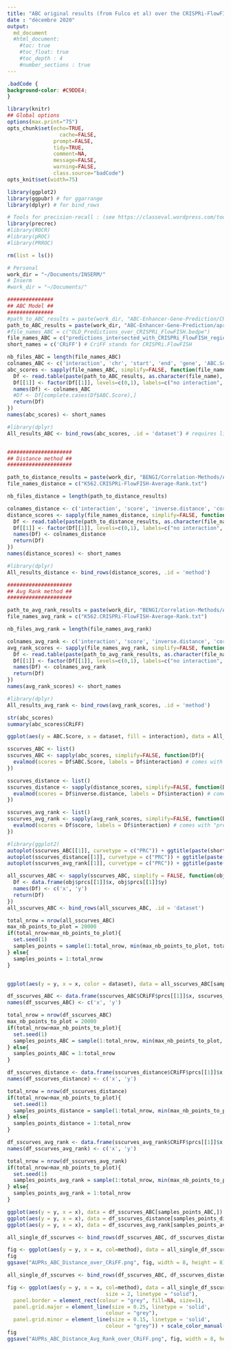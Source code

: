 ```yaml
---
title: "ABC original results (from Fulco et al) over the CRISPRi-FlowFISH validation datasets"
date : "décembre 2020"
output:
  md_document
  #html_document:
    #toc: true
    #toc_float: true
    #toc_depth : 4
    #number_sections : true
---
```


```css
.badCode {
background-color: #C9DDE4;
}
```

```r
library(knitr)
## Global options
options(max.print="75")
opts_chunk$set(echo=TRUE,
	             cache=FALSE,
               prompt=FALSE,
               tidy=TRUE,
               comment=NA,
               message=FALSE,
               warning=FALSE,
               class.source="badCode")
opts_knit$set(width=75)
```

```r
library(ggplot2)
library(ggpubr) # for ggarrange
library(dplyr) # for bind_rows

# Tools for precision-recall : (see https://classeval.wordpress.com/tools-for-roc-and-precision-recall/)
library(precrec)
#library(ROCR)
#library(pROC)
#library(PRROC)
```

```r
rm(list = ls())

# Personal
work_dir = "~/Documents/INSERM/"
# Inserm
#work_dir = "~/Documents/"

###############
## ABC Model ##
###############
#path_to_ABC_results = paste(work_dir, "ABC-Enhancer-Gene-Prediction/CRISPRi_FlowFISH/local_k562/", sep='')
path_to_ABC_results = paste(work_dir, "ABC-Enhancer-Gene-Prediction/april_K562_candidates_in_whitelist_56_genes/ABC_output/Predictions/", sep='')
#file_names_ABC = c("OLD_Predictions_over_CRISPRi_FlowFISH.bedpe")
file_names_ABC = c("predictions_intersected_with_CRISPRi_FlowFISH_regions_that_maximize_the_ABC_score.bedpe.sorted")
short_names = c('CRiFF') # CriFF stands for CRISPRi.FlowFISH

nb_files_ABC = length(file_names_ABC)
colnames_ABC <- c('interaction', 'chr', 'start', 'end', 'gene', 'ABC.Score')
abc_scores <- sapply(file_names_ABC, simplify=FALSE, function(file_name){
  Df <- read.table(paste(path_to_ABC_results, as.character(file_name), sep=''), sep='\t', header=F)
  Df[[1]] <- factor(Df[[1]], levels=c(0,1), labels=c("no interaction", "interaction"))
  names(Df) <- colnames_ABC
  #Df <- Df[complete.cases(Df$ABC.Score),]
  return(Df)
})
names(abc_scores) <- short_names

#library(dplyr)
All_results_ABC <- bind_rows(abc_scores, .id = 'dataset') # requires library(dplyr)


#####################
## Distance method ##
#####################

path_to_distance_results = paste(work_dir, "BENGI/Correlation-Methods/Average-Rank/", sep='')
file_names_distance = c("K562.CRISPRi-FlowFISH-Average-Rank.txt")

nb_files_distance = length(path_to_distance_results)

colnames_distance <- c('interaction', 'score', 'inverse.distance', 'correlation', 'inverse.distance.rank', 'correlation.rank', 'average.rank')
distance_scores <- sapply(file_names_distance, simplify=FALSE, function(file_name){
  Df <- read.table(paste(path_to_distance_results, as.character(file_name), sep=''), sep='\t')
  Df[[1]] <- factor(Df[[1]], levels=c(0,1), labels=c("no interaction", "interaction"))
  names(Df) <- colnames_distance
  return(Df)
})
names(distance_scores) <- short_names

#library(dplyr)
All_results_distance <- bind_rows(distance_scores, .id = 'method')

#####################
## Avg Rank method ##
#####################

path_to_avg_rank_results = paste(work_dir, "BENGI/Correlation-Methods/Average-Rank/", sep='')
file_names_avg_rank = c("K562.CRISPRi-FlowFISH-Average-Rank.txt")

nb_files_avg_rank = length(file_names_avg_rank)

colnames_avg_rank <- c('interaction', 'score', 'inverse.distance', 'correlation', 'inverse.distance.rank', 'correlation.rank', 'average.rank')
avg_rank_scores <- sapply(file_names_avg_rank, simplify=FALSE, function(file_name){
  Df <- read.table(paste(path_to_avg_rank_results, as.character(file_name), sep=''), sep='\t')
  Df[[1]] <- factor(Df[[1]], levels=c(0,1), labels=c("no interaction", "interaction"))
  names(Df) <- colnames_avg_rank
  return(Df)
})
names(avg_rank_scores) <- short_names

#library(dplyr)
All_results_avg_rank <- bind_rows(avg_rank_scores, .id = 'method')
```


```r
str(abc_scores)
summary(abc_scores$CRiFF)
```

```r
ggplot(aes(y = ABC.Score, x = dataset, fill = interaction), data = All_results_ABC) + geom_boxplot()
```

```r
sscurves_ABC <- list()
sscurves_ABC <- sapply(abc_scores, simplify=FALSE, function(Df){
  evalmod(scores = Df$ABC.Score, labels = Df$interaction) # comes with "precrec" library
})

sscurves_distance <- list()
sscurves_distance <- sapply(distance_scores, simplify=FALSE, function(Df){
  evalmod(scores = Df$inverse.distance, labels = Df$interaction) # comes with "precrec" library
})

sscurves_avg_rank <- list()
sscurves_avg_rank <- sapply(avg_rank_scores, simplify=FALSE, function(Df){
  evalmod(scores = Df$score, labels = Df$interaction) # comes with "precrec" library
})
```

```r
#library(ggplot2)
autoplot(sscurves_ABC[[1]], curvetype = c("PRC")) + ggtitle(paste(short_names[1], signif(attr(sscurves_ABC[[1]], 'auc')[[4]][2], digits=2), sep = " AUPR="))
autoplot(sscurves_distance[[1]], curvetype = c("PRC")) + ggtitle(paste(short_names[1], signif(attr(sscurves_distance[[1]], 'auc')[[4]][2], digits=2), sep = " AUPR="))
autoplot(sscurves_avg_rank[[1]], curvetype = c("PRC")) + ggtitle(paste(short_names[1], signif(attr(sscurves_avg_rank[[1]], 'auc')[[4]][2], digits=2), sep = " AUPR="))
```



```r
all_sscurves_ABC <- sapply(sscurves_ABC, simplify = FALSE, function(obj){
  Df <- data.frame(obj$prcs[[1]]$x, obj$prcs[[1]]$y)
  names(Df) <- c('x', 'y')
  return(Df)
})
all_sscurves_ABC <- bind_rows(all_sscurves_ABC, .id = 'dataset')

total_nrow = nrow(all_sscurves_ABC)
max_nb_points_to_plot = 20000
if(total_nrow>max_nb_points_to_plot){
  set.seed(1)
  samples_points = sample(1:total_nrow, min(max_nb_points_to_plot, total_nrow), replace=TRUE)
} else{
  samples_points = 1:total_nrow
}


ggplot(aes(y = y, x = x, color = dataset), data = all_sscurves_ABC[samples_points,]) + geom_line() + ylim(0,1) + xlab('Recall') + ylab('Precision') + ggtitle("Precision-Recall curves for the ABC model over the\n CRISPRi-FlowFISH validation dataset")
```

```r
df_sscurves_ABC <- data.frame(sscurves_ABC$CRiFF$prcs[[1]]$x, sscurves_ABC$CRiFF$prcs[[1]]$y)
names(df_sscurves_ABC) <- c('x', 'y')

total_nrow = nrow(df_sscurves_ABC)
max_nb_points_to_plot = 20000
if(total_nrow>max_nb_points_to_plot){
  set.seed(1)
  samples_points_ABC = sample(1:total_nrow, min(max_nb_points_to_plot, total_nrow), replace=TRUE)
} else{
  samples_points_ABC = 1:total_nrow
}

df_sscurves_distance <- data.frame(sscurves_distance$CRiFF$prcs[[1]]$x, sscurves_distance$CRiFF$prcs[[1]]$y)
names(df_sscurves_distance) <- c('x', 'y')

total_nrow = nrow(df_sscurves_distance)
if(total_nrow>max_nb_points_to_plot){
  set.seed(1)
  samples_points_distance = sample(1:total_nrow, min(max_nb_points_to_plot, total_nrow), replace=TRUE)
} else{
  samples_points_distance = 1:total_nrow
}

df_sscurves_avg_rank <- data.frame(sscurves_avg_rank$CRiFF$prcs[[1]]$x, sscurves_avg_rank$CRiFF$prcs[[1]]$y)
names(df_sscurves_avg_rank) <- c('x', 'y')

total_nrow = nrow(df_sscurves_avg_rank)
if(total_nrow>max_nb_points_to_plot){
  set.seed(1)
  samples_points_avg_rank = sample(1:total_nrow, min(max_nb_points_to_plot, total_nrow), replace=TRUE)
} else{
  samples_points_avg_rank = 1:total_nrow
}

ggplot(aes(y = y, x = x), data = df_sscurves_ABC[samples_points_ABC,]) + geom_line() + ylim(0,1) + xlab('Recall') + ylab('Precision') + ggtitle("Precision-Recall curves for the ABC model over the\n CRISPRi-FlowFISH validation dataset")
ggplot(aes(y = y, x = x), data = df_sscurves_distance[samples_points_distance,]) + geom_line() + ylim(0,1) + xlab('Recall') + ylab('Precision') + ggtitle("Precision-Recall curves for the Distance method over the\n CRISPRi-FlowFISH validation dataset")
ggplot(aes(y = y, x = x), data = df_sscurves_avg_rank[samples_points_avg_rank,]) + geom_line() + ylim(0,1) + xlab('Recall') + ylab('Precision') + ggtitle("Precision-Recall curves for the Avg Rank method over the\n CRISPRi-FlowFISH validation dataset")
```

```r
all_single_df_sscurves <- bind_rows(df_sscurves_ABC, df_sscurves_distance, .id = 'method')

fig <- ggplot(aes(y = y, x = x, col=method), data = all_single_df_sscurves) + geom_line() + ylim(0,1) + xlab('Recall') + ylab('Precision') + ggtitle("Precision-Recall over the CRISPRi-FlowFISH \n validation dataset") + labs(colour = "AUPR") + theme(legend.position = c(0.7, 0.85), legend.title = element_text(size=12), legend.text = element_text(size=12), plot.title = element_text(size=20, hjust = 0.5)) + scale_color_manual(labels = paste(c("Distance method:", "ABC model:"), c(format(round(attr(sscurves_ABC$CRiFF, 'auc')[[4]][2], 3), nsmall = 3), format(round(attr(sscurves_distance$CRiFF, 'auc')[[4]][2], 3), nsmall = 3))), values = c(2, 3))
fig
ggsave("AUPRs_ABC_Distance_over_CRiFF.png", fig, width = 8, height = 8)
```

```r
all_single_df_sscurves <- bind_rows(df_sscurves_ABC, df_sscurves_distance, df_sscurves_avg_rank, .id = 'method')

fig <- ggplot(aes(y = y, x = x, col=method), data = all_single_df_sscurves) + geom_line() + ylim(0,1) + xlab('Recall') + ylab('Precision') + ggtitle("Precision-Recall over the CRISPRi-FlowFISH \n validation dataset") + labs(colour = "AUPR") + theme(legend.position = c(0.7, 0.85), legend.title = element_text(size=12), legend.text = element_text(size=12), plot.title = element_text(size=20, hjust = 0.5), panel.background = element_rect(fill = "white", colour = "white",
                                size = 2, linetype = "solid"),
  panel.border = element_rect(colour = "grey", fill=NA, size=1),
  panel.grid.major = element_line(size = 0.25, linetype = 'solid',
                                colour = "grey"), 
  panel.grid.minor = element_line(size = 0.15, linetype = 'solid',
                                colour = "grey")) + scale_color_manual(labels = paste(c("ABC:", "Distance:", "Average-Rank:"), c(format(round(attr(sscurves_ABC$CRiFF, 'auc')[[4]][2], 2), nsmall = 2), format(round(attr(sscurves_distance$CRiFF, 'auc')[[4]][2], 2), nsmall = 2), format(round(attr(sscurves_avg_rank$CRiFF, 'auc')[[4]][2], 2), nsmall = 2))), values = c(2, 3, 4))
fig
ggsave("AUPRs_ABC_Distance_Avg_Rank_over_CRiFF.png", fig, width = 8, height = 8)
```




